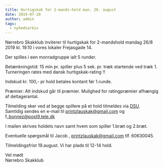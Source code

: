```yaml
---
title: Hurtigskak for 2-mands-hold man. 26. august
date: 2019-07-28
author: admin
tags:
  - nyhedsarkiv
---
```


Nørrebro Skakklub inviterer til hurtigskak for 2-mandshold mandag 26/8 2019 kl. 19.10 i vores lokaler Frejasgade 14.

Der spilles i een monradgruppe ialt 5 runder.

Betænkningstid: 15 min pr. spiller plus 5 sek. pr. træk startende ved træk 1. Turneringen rates med dansk hurtigskak-rating !!

Indskud kr. 100,- pr hold betales kontant før 1.runde.

Præmier: Alt indskud går til præmier. Mulighed for ratingpræmier afhængig af deltagerantal.

Tilmelding sker ved at begge spillere på et hold tilmeldes via [DSU](https://turnering.skak.dk/TournamentActive/Details?tourId=25856).  
Samtidig sendes en e-mail til printzlauskak@gmail.com og f\_bonnez@post9.tele.dk

I mailen skrives holdets navn samt hvem som spiller 1.bræt og 2.bræt.

Eventuelle spørgsmål til Jacob , printzlauskak@gmail.com tlf. 60630045.

Tilmeldingsfrist 19.august. Vi har plads til 12-14 hold.

Vel mødt  
Nørrebro Skakklub
